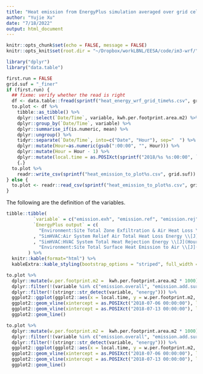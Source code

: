 ```yaml
---
title: "Heat emission from EnergyPlus simulation averaged over grid cells"
author: "Yujie Xu"
date: "7/18/2022"
output: html_document
---
```



```r
knitr::opts_chunk$set(echo = FALSE, message = FALSE)
knitr::opts_knit$set(root.dir = "~/Dropbox/workLBNL/EESA/code/im3-wrf/")
```

```r
library("dplyr")
library("data.table")

first.run = FALSE
grid.suf = "_finer"
if (first.run) {
  ## fixme: verify whether the read is right
  df <- data.table::fread(sprintf("heat_energy_wrf_grid_time%s.csv", grid.suf))
  to.plot <- df %>%
    tibble::as_tibble() %>%
    dplyr::select(`Date/Time`, variable, kwh.per.footprint.area.m2) %>%
    dplyr::group_by(`Date/Time`, variable) %>%
    dplyr::summarise_if(is.numeric, mean) %>%
    dplyr::ungroup() %>%
    tidyr::separate(`Date/Time`, into=c("Date", "Hour"), sep="  ") %>%
    dplyr::mutate(Hour=as.numeric(gsub(":00:00", "", Hour))) %>%
    dplyr::mutate(Hour = Hour - 1) %>%
    dplyr::mutate(local.time = as.POSIXct(sprintf("2018/%s %s:00:00", `Date`, Hour), tz = "America/Los_Angeles")) %>%
    {.}
  to.plot %>%
    readr::write_csv(sprintf("heat_emission_to_plot%s.csv", grid.suf))
} else {
  to.plot <- readr::read_csv(sprintf("heat_emission_to_plot%s.csv", grid.suf))
}
```

The following are the definition of the variables.

```r
tibble::tibble(
          `variable` = c("emission.exh", "emission.ref", "emission.rej", "emission.surf"),
          `EnergyPlus output` = c(
            "Environment:Site Total Zone Exfiltration & Air Heat Loss \\[J](Hourly)"
          , "SimHVAC:Air System Relief Air Total Heat Loss Energy \\[J](Hourly)"
          , "SimHVAC:HVAC System Total Heat Rejection Energy \\[J](Hourly)",
            "Environment:Site Total Surface Heat Emission to Air \\[J](Hourly)")
        ) %>%
  knitr::kable(format="html") %>%
  kableExtra::kable_styling(bootstrap_options = "striped", full_width = F, position = "left")
```

```r
to.plot %>%
  dplyr::mutate(w.per.footprint.m2 =  kwh.per.footprint.area.m2 * 1000) %>%
  dplyr::filter(!(variable %in% c("emission.overall", "emission.add.surf"))) %>%
  dplyr::filter(!(stringr::str_detect(variable, "energy"))) %>%
  ggplot2::ggplot(ggplot2::aes(x = local.time, y = w.per.footprint.m2, color = variable)) +
  ggplot2::geom_vline(xintercept = as.POSIXct("2018-07-06 00:00:00"), linetype = "dashed") +
  ggplot2::geom_vline(xintercept = as.POSIXct("2018-07-13 00:00:00"), linetype = "dashed") +
  ggplot2::geom_line()
```

```r
to.plot %>%
  dplyr::mutate(w.per.footprint.m2 =  kwh.per.footprint.area.m2 * 1000) %>%
  dplyr::filter(!(variable %in% c("emission.overall", "emission.add.surf", "emission.surf"))) %>%
  dplyr::filter(!(stringr::str_detect(variable, "energy"))) %>%
  ggplot2::ggplot(ggplot2::aes(x = local.time, y = w.per.footprint.m2, color = variable)) +
  ggplot2::geom_vline(xintercept = as.POSIXct("2018-07-06 00:00:00"), linetype = "dashed") +
  ggplot2::geom_vline(xintercept = as.POSIXct("2018-07-13 00:00:00"), linetype = "dashed") +
  ggplot2::geom_line()
```
